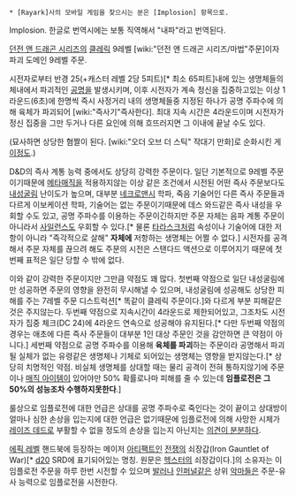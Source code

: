  * [Rayark]사의 모바일 게임을 찾으시는 분은 [Implosion] 항목으로.

Implosion. 한글로 번역시에는 보통 직역해서 "내파"라고 번역된다.

[[던전 앤 드래곤 시리즈]]의 [[클레릭]] 9레벨 [wiki:"던전 앤 드래곤 시리즈/마법"주문]이자 파괴 도메인 9레벨 주문.

시전자로부터 반경 25(+캐스터 레벨 2당 5피트)[* 최소 65피트]내에 있는 생명체들의 체내에서 파괴적인 [[공명]]을 발생시키며, 이후 시전자가 계속 정신을 집중하고있는 이상 1라운드(6초)에 한명씩 즉시 사정거리 내의 생명체들중 지정된 하나가 공명 주파수에 의해 육체가 파괴되어 [wiki:"즉사기"즉사한다]. 최대 지속 시간은 4라운드이며 시전자가 정신 집중을 그만 두거나 다른 요인에 의해 흐뜨러지면 그 이내에 끝날 수도 있다.

(묘사하면 상당한 혐짤이 된다. [wiki:"오더 오브 더 스틱" 작대기 만화]로 순화시킨 게 [http://www.giantitp.com/comics/oots0826.html 이정도].)

D&D의 즉사 계통 능력 중에서도 상당히 강력한 주문이다. 일단 기본적으로 9레벨 주문이기때문에 [[메타매직]]을 적용하지않는 이상 같은 조건에서 시전된 어떤 즉사 주문보다도 [[내성굴림]] 난이도가 높으며, 대부분 [[네크로맨시]] 학파, 죽음 기술어인 다른 즉사 주문들과 다르게 이보케이션 학파, 기술어는 없는 주문이기때문에 데스 와드같은 즉사 내성을 우회할 수도 있고, 공명 주파수를 이용하는 주문이긴하지만 주문 자체는 음파 계통 주문이 아니라서 [[사일런스]]도 우회할 수 있다.[* 물론 [[타라스크]]처럼 속성이나 기술어에 대한 저항이 아니라 "즉각적으로 살해" '''자체에''' 저항하는 생명체는 어쩔 수 없다.] 시전자를 공격해서 주문 자체를 끊으려 해도 주문의 시전은 스탠다드 액션으로 이루어지기 때문에 첫번째 표적은 일단 당할 수 밖에 없다.

이와 같이 강력한 주문이지만 그만큼 약점도 꽤 많다. 첫번째 약점으로 일단 내성굴림에만 성공하면 주문의 영향을 완전히 무시해낼 수 있으며, 내성굴림에 성공해도 상당한 피해를 주는 7레벨 주문 디스트럭션[* 똑같이 클레릭 주문이다.]와 다르게 부분 피해같은 것은 주지않는다. 두번째 약점으로 지속시간이 4라운드로 제한되어있고, 그조차도 시전자가 집중 체크(DC 24)에 4라운드 연속으로 성공해야 유지된다.[* 다만 두번째 약점의 경우는 애초에 다른 즉사 주문들이 대부분 1인 대상 주문인 것을 감안하면 큰 약점이 아니다.] 세번째 약점으로 공명 주파수를 이용해 '''육체를 파괴'''하는 주문이라 공명해서 파괴될 실체가 없는 유령같은 생명체나 기체로 되어있는 생명체는 영향을 받지않는다.[* 상당히 치명적인 약점. 비실체 생명체를 상대할 때는 물리 공격이 전혀 통하지않기에 주문이나 [[매직 아이템]]이 있어야만 50% 확률로나마 피해를 줄 수 있는데 '''임플로전은 그 50%의 성능조차 수행하지못한다'''.]

룰상으로 임플로전에 대한 언급은 상대를 공명 주파수로 죽인다는 것이 끝이고 상대방이 얼마나 심한 손상을 입는지에 대한 언급은 없기때문에 임플로전에 의해 사망한 시체가 [[레이즈 데드]]로 부활할 수 없을 정도의 손상을 입는지 아닌지는 [http://www.giantitp.com/forums/showthread.php?t=183181 의견이 분분하다].

[[에픽 레벨]] 핸드북에 등장하는 메이저 [[아티팩트]]인 [[전쟁]]의 쇠장갑(Iron Gauntlet of War)[* [[d20]] SRD에 표기되어있는 명칭. 원문은 [[헥스터]]의 쇠장갑이다.]의 소유자는 이 임플로전 주문을 하루 한번 시전할 수 있으며 [[발러]]나 [[인퍼널]]같은 상위 [[악마]]들은 주문-유사 능력으로 임플로전을 시전한다.
